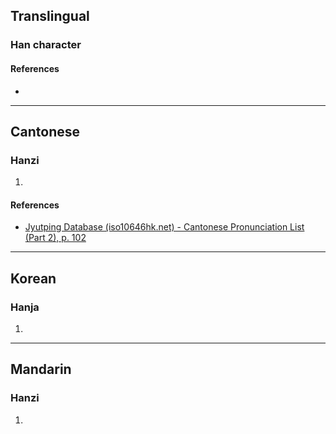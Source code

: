 {{character info}}
==Translingual==

===Han character===
{{Han char|rn=50|rad=巾|as=04|sn=7|four=|canj=LBCSH|ids=⿰巾分}}

====References====
* {{Han ref|kx=0329.070|dkj=08802|dj=0634.180|hdz=10732.030|uh=5E09|ud=24073}}

----

==Cantonese==

===Hanzi===
{{yue-hanzi|jyut=[[fan1]]|y=fan1}}

# {{rfdef|yue|sort=巾04}}

====References====
* [http://www.iso10646hk.net/jp/document/download.jsp Jyutping Database (iso10646hk.net) - Cantonese Pronunciation List (Part 2), p. 102]

----

==Korean==

===Hanja===
{{ko-hanja|hangeul=분|rv=bun|mr=pun}}

# {{rfdef|ko|sort=巾04}}

----

==Mandarin==

===Hanzi===
{{cmn-hanzi|pin=[[fēn]] ([[fen1]])|wg=fen<sup>1</sup>}}

# {{rfdef|cmn|sort=巾04}}